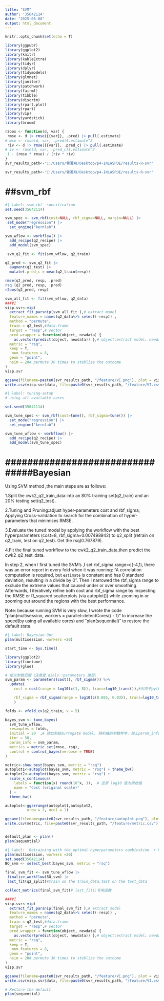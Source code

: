 ---
title: "SVM"
author: '35642114'
date: "2025-05-08"
output: html_document
---


```{r setup, include=FALSE}
knitr::opts_chunk$set(echo = T)
```

```{r}
library(ggpubr)
library(ggplot2)
library(knitr)
library(kableExtra)
library(tidyr)
library(dplyr)
library(tidymodels)
library(glmnet)
library(janitor)
library(patchwork)
library(fairml)
library(tibble)
library(discrim)
library(rpart.plot)
library(rpart)
library(vip)
library(yardstick)
library(broom)

r2oos <- function(d, var) {
 rmse <- d |> rmse({{var}}, .pred) |> pull(.estimate) 
# mse <- rmse(d, var, .pred)$.estimate^2
 riv <- d |> rmse({{var}}, .pred_c) |> pull(.estimate)
# iv <- rmse(d, var, .pred_c)$.estimate^2 
 1 - (rmse * rmse) / (riv * riv)
}
svr_results_path<-"C:/Users/霍湘月/Desktop/p4-INLASPDE/results-R-svr"
```

```{r}
svr_results_path<-"C:/Users/霍湘月/Desktop/p4-INLASPDE/results-R-svr"
```

# ##svm_rbf
```{r}
#| label: svm_rbf -specification
set.seed(35642114)

svm_spec <- svm_rbf(cost=NULL, rbf_sigma=NULL, margin=NULL) |>
 set_mode("regression") |>
  set_engine("kernlab")

svm_wflow <- workflow() |>
  add_recipe(q2_recipe) |>
  add_model(svm_spec)

 svm_q2_fit <- fit(svm_wflow, q2_train)

q2_pred <- svm_q2_fit |>
  augment(q2_test) |>
  mutate(.pred_c = mean(q2_train$resp))

rmse(q2_pred, resp, .pred)
rsq (q2_pred, resp, .pred)
r2oos(q2_pred, resp)

svm_all_fit <- fit(svm_wflow, q2_data)
###VI
visp.svr<-vip(
  extract_fit_parsnip(svm_all_fit ),# extract model
  feature_names = names(q2_data%>% select(-resp)) ,
  method = "permute",
  train = q2_test,#data.frame
  target = "resp",# vector
  pred_wrapper = function(object, newdata) {
    as.vector(predict(object, newdata)) },# object:extract model; newdata:train
  metric = "rsq",
  keep = T,
   num_features = 8,
  geom = "point",
  nsim = 20# permute 30 times to stablize the outcome
)
visp.svr

ggsave(filename=paste0(svr_results_path, "/feature/VI.png"), plot = visp.svr, width = 6, height = 4, dpi = 300)
write.csv(visp.svr$data, file=paste0(svr_results_path, "/feature/VI.csv"))
```

```{r}
#| label: tuning-setup
# using all available cores

set.seed(35642114)

svm_tune_spec <- svm_rbf(cost=tune(), rbf_sigma=tune()) |>
  set_mode("regression") |>
  set_engine("kernlab")

svm_tune_wflow <- workflow() |>
  add_recipe(q2_recipe) |>
  add_model(svm_tune_spec)
```

# ################################Bayesian 

Using SVM method ,the main steps are as follows:

   1.Split the cwk2_q2_train_data into an 80% training set(q2_train) and an 20% testing set(q2_test).

   2.Tuning and Pruning:adjust hyper-parameters cost and rbf_sigma; Applying Cross-validation to search for the combination of hyper-parameters that minimises RMSE.

   3.Evaluate the tuned model by applying the workflow with the best hyperparameters (cost=8, rbf_sigma=0.007498942) to q2_split (retrain on q2_train, test on q2_test). Get the rsq(0.767879).

   4.Fit the final tuned workflow to the cwk2_q2_train_data,then predict the cwk2_q2_test_data.


In step 2, when I first tuned the SVM's ,I set rbf_sigma range=c(-4,1),
there was an error report in every fold when it was running: "A correlation computation is required, but `estimate` is constant and has 0 standard deviation, resulting in a divide by 0".
Then I narrowed the rbf_sigma range to exclude the extreme values that caused under or over smoothing. Afterwards, I iteratively refine both cost and rbf_sigma range by inspecting the RMSE or R_squared scatterplots (via autoplot()) while zooming in or zooming out around the regions with the best performance.

Note: because running SVM is very slow, I wrote the code "plan(multisession, workers = parallel::detectCores() - 1)" to increase the speed(by using all available cores) and "plan(sequential)" to restore the default state.




```{r}
#| label: Bayesian Opt
plan(multisession, workers =20)

start_time <- Sys.time()

library(ggplot2)
library(finetune)
library(glue)

# 定义参数范围（注意是 dials::parameters 类型）
svm_param <- parameters(cost(), rbf_sigma()) %>%
  update(
    cost = cost(range = log10(c(1, 8)), trans=log10_trans()),#对应于python log下的：采样从10^-2---10^6(默认做转换);等价于cost(range = c(-2, 6), trans = log10_trans())

    rbf_sigma = rbf_sigma(range = log10(c(0.005, 0.03)), trans=log10_trans()) # 10^-3---10^-1
    )

folds <- vfold_cv(q2_train, v = 5)

bayes_svm <- tune_bayes(
  svm_tune_wflow,
  resamples = folds,
  initial = 20  ,# 建立初始surrogate model, 随机抽的参数样本，加上param_info = svm_param指定在这个范围里面抽取
  iter = 50,  
  param_info = svm_param,     
  metrics = metric_set(rmse, rsq),
  control = control_bayes(verbose = TRUE)
)

metric<-show_best(bayes_svm, metric = "rsq")
autoplot1<-autoplot(bayes_svm, metric = "rsq") + theme_bw()
autoplot2<-autoplot(bayes_svm, metric = "rsq") +
  scale_x_continuous(
    labels = function(x) round(10^x, 3),  # 还原 log10 值为原始值
    name = "Cost (original scale)"
  ) +
  theme_bw()

autoplot<-ggarrange(autoplot1,autoplot2,
          nrow = 2, ncol = 1)

ggsave(filename=paste0(svr_results_path, "/feature/autoplot.png"), plot = autoplot, width = 6, height = 6, dpi = 300)
write.csv(metric, file=paste0(svr_results_path, "/feature/metric.csv"))


default_plan <- plan()
plan(sequential)
```

```{r}
#| label:  Retraining with the optimal hyperparameters combination  + VI
plan(multisession, workers =20)
set.seed(35642114)
BO_svm <- select_best(bayes_svm, metric = "rsq")

final_svm_fit <- svm_tune_wflow |>
 finalize_workflow(BO_svm) |>
 last_fit(q2_split)#train on the train_data,test on the test_data

collect_metrics(final_svm_fit)# last_fit()专用函数

###VI
visp.svr<-vip(
  extract_fit_parsnip(final_svm_fit ),# extract model
  feature_names = names(q2_data%>% select(-resp)) ,
  method = "permute",
  train = q2_test,#data.frame
  target = "resp",# vector
  pred_wrapper = function(object, newdata) {
    as.vector(predict(object, newdata)) },# object:extract model; newdata:train
  metric = "rsq",
  keep = T,
   num_features = 8,
  geom = "point",
  nsim = 20# permute 30 times to stablize the outcome
)
visp.svr

ggsave(filename=paste0(svr_results_path, "/feature/VI.png"), plot = visp.svr, width = 6, height = 4, dpi = 300)
write.csv(visp.svr$data, file=paste0(svr_results_path, "/feature/VI.csv"))

# Restore the default
plan(sequential)
```





















